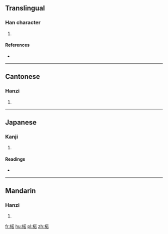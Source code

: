 ==Translingual==

===Han character===
{{Han char|rn=75|rad=木|as=09|sn=13|four=44964|canj=DTKR|ids=⿰木若}}

# {{defn|Han|sort=木09}}

====References====
* {{Han ref|kx=0538.290|dkj=15111|dj=0926.100|hdz=21243.050|uh=6949|ud=26953|bh=DDD8|bd=56792}}

----

==Cantonese==

===Hanzi===
{{yue-hanzi|jyut=[[joek6]]|y=yeuk6}}

# {{defn|lang=yue|sort=木09}}

----

==Japanese==

===Kanji===
{{ja-kanji|grade=|rs=木09}}

# {{defn|lang=ja|sort=木09}}

====Readings====
* {{ja-readings|on=[[じゃく]] (jaku), [[にゃく]] (nyaku)|kun=[[ざくろ]] (zakuro)}}

----

==Mandarin==

===Hanzi===
{{cmn-hanzi|pin=[[ruò]] ([[ruo4]])|wg=jo<sup>4</sup>}}

# {{defn|lang=cmn|sort=木09}}

[[fr:楉]]
[[hu:楉]]
[[pl:楉]]
[[zh:楉]]